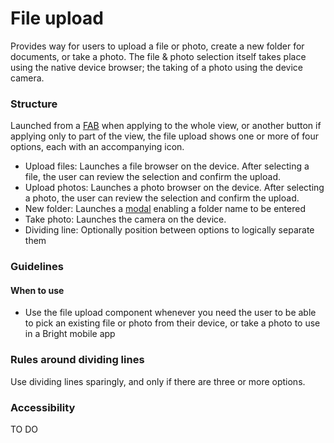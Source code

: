 ---
---


# File upload

Provides way for users to upload a file or photo, create a new folder for documents, or take a photo. The file & photo selection itself takes place using the native device browser; the taking of a photo using the device camera.

<FigmaExample
  iframeUrl="https://www.figma.com/embed?embed_host=share&url=https%3A%2F%2Fwww.figma.com%2Ffile%2FYFQOTSiD1G8bLeGkNkTcVJ%2FComponents%253A-Mobile-Apps%3Ftype%3Ddesign%26node-id%3D23%253A523%26mode%3Ddesign%26t%3DG5kYbuUG6JXp82vH-1"
  height="600"
/>

### Structure

Launched from a [FAB](./buttons.mdx) when applying to the whole view, or another button if applying only to part of the view, the file upload shows one or more of four options, each with an accompanying icon.

- Upload files: Launches a file browser on the device. After selecting a file, the user can review the selection and confirm the upload.
- Upload photos: Launches a photo browser on the device. After selecting a photo, the user can review the selection and confirm the upload.
- New folder: Launches a [modal](./modal-mob.mdx) enabling a folder name to be entered
- Take photo: Launches the camera on the device.
- Dividing line: Optionally position between options to logically separate them

### Guidelines

#### When to use 

- Use the file upload component whenever you need the user to be able to pick an existing file or photo from their device, or take a photo to use in a Bright mobile app

### Rules around dividing lines

Use dividing lines sparingly, and only if there are three or more options. 

### Accessibility

TO DO
